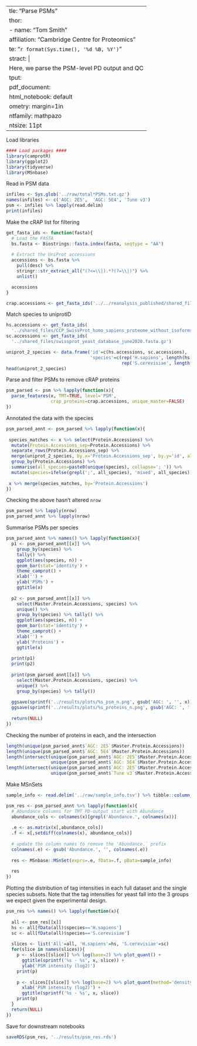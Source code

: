   ---
title: "Parse PSMs"
author:
  - name: "Tom Smith"
    affiliation: "Cambridge Centre for Proteomics"
date: "`r format(Sys.time(), '%d %B, %Y')`"
abstract: | 
  Here, we parse the PSM-level PD output and QC
output:
  pdf_document:
  html_notebook: default
geometry: margin=1in
fontfamily: mathpazo
fontsize: 11pt
---


Load libraries
```r

#### Load packages ####
library(camprotR)
library(ggplot2)
library(tidyverse)
library(MSnbase)
```

Read in PSM data
```r
infiles <- Sys.glob('../raw/total*PSMs.txt.gz')
names(infiles) <- c('AGC: 2E5',  'AGC: 5E4', 'Tune v3')
psm <- infiles %>% lapply(read.delim)
print(infiles)
```

Make the cRAP list for filtering
```r
get_fasta_ids <- function(fasta){
  # Load the FASTA 
  bs.fasta <- Biostrings::fasta.index(fasta, seqtype = "AA")
  
  # Extract the UniProt accessions 
  accessions <- bs.fasta %>% 
    pull(desc) %>% 
    stringr::str_extract_all("(?<=\\|).*?(?=\\|)") %>% 
    unlist()

  accessions
}

crap.accessions <- get_fasta_ids('../../reanalysis_published/shared_files/cRAP_FullIdentifiers.fasta')


```

Match species to uniprotID
```r
hs.accessions <- get_fasta_ids(
  '../shared_files/CCP_SwissProt_homo_sapiens_proteome_without_isoforms_20180409.fasta.gz')
sc.accessions <- get_fasta_ids(
  '../shared_files/swissprot_yeast_database_june2020.fasta.gz')

uniprot_2_species <- data.frame('id'=c(hs.accessions, sc.accessions),
                                'species'=c(rep('H.sapiens', length(hs.accessions)),
                                            rep('S.cerevisiae', length(sc.accessions))))
head(uniprot_2_species)
```

Parse and filter PSMs to remove cRAP proteins
```r
psm_parsed <- psm %>% lapply(function(x){
  parse_features(x, TMT=TRUE, level='PSM',
                 crap_proteins=crap.accessions, unique_master=FALSE)
})
```


Annotated the data with the species
```r
psm_parsed_annt <- psm_parsed %>% lapply(function(x){
  
 species_matches <- x %>% select(Protein.Accessions) %>%
  mutate(Protein.Accessions_sep=Protein.Accessions) %>%
  separate_rows(Protein.Accessions_sep) %>%
  merge(uniprot_2_species, by.x='Protein.Accessions_sep', by.y='id', all.x=TRUE) %>%
  group_by(Protein.Accessions) %>%
  summarise(all_species=paste0(unique(species), collapse='; ')) %>%
  mutate(species=ifelse(grepl(';', all_species), 'mixed', all_species))
 
 x %>% merge(species_matches, by='Protein.Accessions')
})
```
Checking the above hasn't altered `nrow`
```r
psm_parsed %>% lapply(nrow)
psm_parsed_annt %>% lapply(nrow)
```

Summarise PSMs per species
```r
psm_parsed_annt %>% names() %>% lapply(function(x){
  p1 <- psm_parsed_annt[[x]] %>%
    group_by(species) %>%
    tally() %>%
    ggplot(aes(species, n)) +
    geom_bar(stat='identity') +
    theme_camprot() +
    xlab('') +
    ylab('PSMs') +
    ggtitle(x)
  
  p2 <- psm_parsed_annt[[x]] %>%
    select(Master.Protein.Accessions, species) %>%
    unique() %>%
    group_by(species) %>% tally() %>%
    ggplot(aes(species, n)) +
    geom_bar(stat='identity') +
    theme_camprot() +
    xlab('') +
    ylab('Proteins') +
    ggtitle(x)
  
  print(p1)
  print(p2)
  
  print(psm_parsed_annt[[x]] %>%
    select(Master.Protein.Accessions, species) %>%
    unique() %>%
    group_by(species) %>% tally())
  
  ggsave(sprintf('../results/plots/%s_psm_n.png', gsub('AGC: ', '', x)), p1)
  ggsave(sprintf('../results/plots/%s_proteins_n.png', gsub('AGC: ', '', x)), p2)
  
  return(NULL)
})
```
Checking the number of proteins in each, and the intersection
```r
length(unique(psm_parsed_annt$`AGC: 2E5`$Master.Protein.Accessions))
length(unique(psm_parsed_annt$`AGC: 5E4`$Master.Protein.Accessions))
length(intersect(unique(psm_parsed_annt$`AGC: 2E5`$Master.Protein.Accessions),
                 unique(psm_parsed_annt$`AGC: 5E4`$Master.Protein.Accessions)))
length(intersect(unique(psm_parsed_annt$`AGC: 2E5`$Master.Protein.Accessions),
                 unique(psm_parsed_annt$`Tune v3`$Master.Protein.Accessions)))
```


Make MSnSets
```r

sample_info <- read.delim('../raw/sample_info.tsv') %>% tibble::column_to_rownames('tag')

psm_res <- psm_parsed_annt %>% lapply(function(x){
  # Abundance columns for TMT PD-output start with Abundance 
  abundance_cols <- colnames(x)[grepl('Abundance.', colnames(x))]
  
  .e <- as.matrix(x[,abundance_cols])
  .f <- x[,setdiff(colnames(x), abundance_cols)]
  
  # update the column names to remove the 'Abundance.` prefix
  colnames(.e) <- gsub('Abundance.', '', colnames(.e))
  
  res <- MSnbase::MSnSet(exprs=.e, fData=.f, pData=sample_info)
  
  res
})
```

Plotting the distribution of tag intensities in each full dataset and the single species subsets. Note that the tag intensities for yeast fall into the 3 groups we expect given the experimental design.
```r

psm_res %>% names() %>% lapply(function(x){
  
  all <- psm_res[[x]]
  hs <- all[fData(all)$species=='H.sapiens']
  sc <- all[fData(all)$species=='S.cerevisiae']
  
  slices <- list('All'=all, 'H.sapiens'=hs, 'S.cerevisiae'=sc)
  for(slice in names(slices)){
    p <- slices[[slice]] %>% log(base=2) %>% plot_quant() +
      ggtitle(sprintf('%s - %s', x, slice)) +
      ylab('PSM intensity (log2)')
    print(p)
    
    p <- slices[[slice]] %>% log(base=2) %>% plot_quant(method='density') +
      xlab('PSM intensity (log2)') +
      ggtitle(sprintf('%s - %s', x, slice))
    print(p)
  }
  return(NULL)
})

```




Save for downstream notebooks
```r
saveRDS(psm_res, '../results/psm_res.rds')
```



